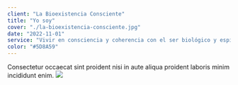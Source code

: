 ```yaml
---
client: "La Bioexistencia Consciente"
title: "Yo soy"
cover: "./la-bioexistencia-consciente.jpg"
date: "2022-11-01"
service: "Vivir en consciencia y coherencia con el ser biológico y espiritual que soy"
color: "#5D8A59"
---
```


Consectetur occaecat sint proident nisi in aute aliqua proident laboris minim incididunt enim.
![](./la-bioexistencia-consciente.jpg)
